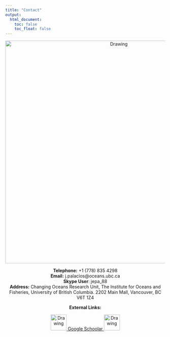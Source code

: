 ```yaml
---
title: "Contact"
output:
  html_document:
    toc: false
    toc_float: false
---
```


<center>
<img src="Images/Contacto.jpg" alt="Drawing" style="width: 700px;"/>

<center> **Telephone:** +1 (778) 835 4298
<br>
**Email:** j.palacios@oceans.ubc.ca
<br>
**Skype User**: jepa_88
<br>
**Address:** Changing Oceans Research Unit, The Institute for Oceans and Fisheries, University of British Columbia. 2202 Main Mall, Vancouver, BC V6T 1Z4

<center>
**External Links:**

<a 
href="https://github.com/jepa">
<img src="Images/Contact/Github_Logo.png" alt="Drawing" style="width: 50px;"/>
</a> 
<a 
href="https://scholar.google.ca/citations?user=EZpBcjcAAAAJ&hl=en">Google Schoolar
</a>
<a 
href="https://twitter.com/julianop_a">
<img src="Images/Contact/Twitter_Logo.png" alt="Drawing" style="width: 50px;"/>
</a> 
